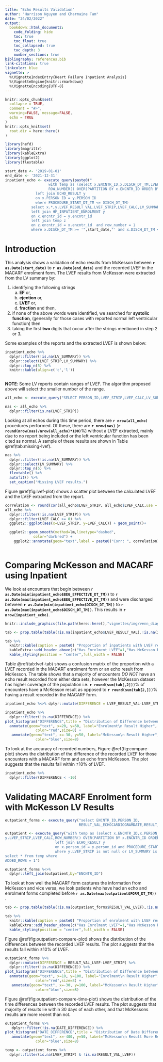 ```yaml
---
title: "Echo Results Validation"
author: "Harrison Nguyen and Charmaine Tam"
date: "24/02/2022"
output:  
  bookdown::html_document2:
    code_folding: hide
    toc: true
    toc_float: true
    toc_collapsed: true
    toc_depth: 3
    number_sections: true
bibliography: references.bib
link-citations: true
linkcolor: blue
vignette: >
  %\VignetteIndexEntry{Heart Failure Inpatient Analysis}
  %\VignetteEngine{knitr::rmarkdown}
  %\VignetteEncoding{UTF-8}
---
```


```r
knitr::opts_chunk$set(
  collapse = TRUE,
  comment = "#>",
  warning=FALSE, message=FALSE,
  echo = TRUE
)
knitr::opts_knit$set(
  root.dir = here::here()
)
```

```r
library(hefd)
library(magrittr)
library(kableExtra)
library(ggplot2)
library(flextable)
```




```r

start_date <- '2019-01-01'
end_date <- '2021-12-31'
inpatient_echo <- execute_query(paste0("
                    with temp as (select x.ENCNTR_ID,x.DISCH_DT_TM,LVEF_STRIP,LVEF_CALC,LV_SUMMARY,
                    ROW_NUMBER() OVER(PARTITION BY x.ENCNTR_ID ORDER BY PROCEDURE_START_DT_TM DESC) AS row_number from HF_INPATIENT_ENCNTR x
              left join ECHO_RESULT y
              on x.PERSON_ID = y.PERSON_ID
              where PROCEDURE_START_DT_TM <= DISCH_DT_TM)
            select x.*,y.LVEF_RESULT_VAL,LVEF_STRIP,LVEF_CALC,LV_SUMMARY from hf_inpatient_encntr x
            left join HF_INPATIENT_ENROLMENT y
            on x.encntr_id = y.encntr_id
            left join temp z
            on z.encntr_id = x.encntr_id  and row_number = 1
            where x.DISCH_DT_TM >= '",start_date,"' and x.DISCH_DT_TM <= '",end_date,"'"))
```

# Introduction

This analysis shows a validation of echo results from McKesson between **`r as.Date(start_date)`** to **`r as.Date(end_date)`** and the recorded LVEF in the MACARF enrolment form. The LVEF results from McKesson were extracted from the LV summary by: 

1. identifying the following strings
    a. **EF** or,
    b. **ejection** or,
    c. **LVEF** or,
    d. **fraction** and then,
2. if none of the above words were identified, we searched for **systolic function**, (generally for those cases with reported normal left ventricular function) then
3. taking the first **two** digits that occur after the strings mentioned in step 2 or 3.

Some examples of the reports and the extracted LVEF is shown below:

```r
inpatient_echo %>%
  dplyr::filter(!is.na(LV_SUMMARY)) %>%
  dplyr::select(LVEF_STRIP,LV_SUMMARY) %>%
  dplyr::top_n(5) %>%
  knitr::kable(align=c('c','l'))
  
```


**NOTE**: Some LV reports contain ranges of LVEF. The algorithm proposed above will select the smaller number of the range.


```r
all_echo <- execute_query("SELECT PERSON_ID,LVEF_STRIP,LVEF_CALC,LV_SUMMARY FROM ECHO_RESULT")

```


```r
nas <- all_echo %>%
  dplyr::filter(is.na(LVEF_STRIP))
```

Looking at all echos during this time period, there are **`r nrow(all_echo)`** procedures performed. Of these, there are **`r nrow(nas)`** (**`r round(nrow(nas)/nrow(all_echo)*100)`**\%) without a LVEF extracted, mainly due to no report being included or the left ventricular function has been cited as normal. A sample of these results are shown in Table \@ref(tab:missing-lvef).

```r
nas %>%
  dplyr::filter(!is.na(LV_SUMMARY)) %>%
  dplyr::select(LV_SUMMARY) %>%
  dplyr::top_n(5) %>%
  flextable() %>%
  autofit() %>%
  set_caption("Missing LVEF results.")
```




Figure \@ref(fig:lvef-plot) shows a scatter plot between the calculated LVEF and the LVEF extracted from the report.

```r

correlation <- round(cor(all_echo$LVEF_STRIP, all_echo$LVEF_CALC,use = "complete.obs"), 2)
all_echo %>%
  dplyr::filter(!is.na(LVEF_STRIP)) %>%
  dplyr::filter(LVEF_CALC >= 0) %>%
  ggplot2::ggplot(aes(x=LVEF_STRIP, y=LVEF_CALC)) + geom_point()+

  ggplot2::geom_smooth(method=lm,linetype="dashed",
             color="darkred") + 
    ggplot2::annotate(geom="text",label = paste0("Corr: ", correlation),x=15,y=85,color="red")
  
```


# Comparing McKesson and MACARF using Inpatient

We look at encounters that begin between **`r as.Date(min(inpatient_echo$BEG_EFFECTIVE_DT_TM))`** to  **`r as.Date(max(inpatient_echo$BEG_EFFECTIVE_DT_TM))`** and were discharged between **`r as.Date(min(inpatient_echo$DISCH_DT_TM))`** to  **`r as.Date(max(inpatient_echo$DISCH_DT_TM))`**. This results in **`r nrow(inpatient_echo)`**.

```r
knitr::include_graphics(file.path(here::here(),"vignettes/img/venn_diagram_hefd.jpg"))
```


```r
tab <- prop.table(table(!is.na(inpatient_echo$LVEF_RESULT_VAL),!is.na(inpatient_echo$LVEF_STRIP)))*100

tab %>%
  knitr::kable(caption = paste0( "Proportion of inpatients with LVEF result (N = ",nrow(inpatient_echo),")"),digits=1) %>%
  kableExtra::add_header_above(c("Has Enrolment LVEF"=1,"Has McKesson Result"=2))%>%
  kable_styling(position = "center",full_width = FALSE)
```

Table \@ref(tab:lvef-tab) shows a confusion matrix of the proportion with a LVEF recorded in the MACARF enrolment form or
an echo result from McKesson. The table shows that a majority of encounters *DO NOT* have an echo result recorded from either data sets, however the McKesson dataset has higher coverage of the population i.e. **`r round(sum(tab[,2]))`**\% of encounters have a McKesson result as opposed to **`r round(sum(tab[2,]))`**\% having a result recorded in the  MACARF form.




```r
inpatient_echo %<>% dplyr::mutate(DIFFERENCE = LVEF_RESULT_VAL-LVEF_STRIP)

```

```r
inpatient_echo %>%
  dplyr::filter(!is.na(DIFFERENCE)) %>%
plot_histogram("DIFFERENCE",title = "Distribution of Difference between LVEF results (%)") + 
  annotate(geom="text", x=20, y=50, label="Enrolment\n Result Higher",
              color="red",size=8) + 
   annotate(geom="text", x=-30, y=50, label="McKesson\n Result Higher",
              color="blue",size=8) 
```

To look at the accuracy of recorded numbers, Figure \@ref(fig:compare-plot) shows the distribution of the difference of the recorded LVEF for those encounters with a MACARF form and an echo from McKesson. The plot suggests that the results fall within &plusmn;10\% of LVEF. 

```r
inpatient_echo %>%
  dplyr::filter(DIFFERENCE < -10)
```

# Validating MACARF Enrolment form with McKesson LV Results

```r
outpatient_forms <- execute_query("select ENCNTR_ID,PERSON_ID,
                                  RESULT_VAL_ECHOCARDIOGRAMDATE,RESULT_VAL_LVEF from HF_ENROLMENT_FORM")

```

```r
outpatient <- execute_query("with temp as (select x.ENCNTR_ID,x.PERSON_ID,FORM_DT_TM,PROCEDURE_START_DT_TM,datediff(day,RESULT_VAL_ECHOCARDIOGRAMDATE,PROCEDURE_START_DT_TM) as DATE_DIFFERENCE,
y.LVEF_STRIP,LVEF_CALC,ROW_NUMBER() OVER(PARTITION BY x.ENCNTR_ID ORDER BY PROCEDURE_START_DT_TM desc) as ADDED_ROWS,LV_SUMMARY  from HF_ENROLMENT_FORM x 
                       left join ECHO_RESULT y
                       on x.person_id = y.person_id and PROCEDURE_START_DT_TM <= FORM_DT_TM
                       where y.LVEF_STRIP is not null or LV_SUMMARY is not null)
select * from temp where
ADDED_ROWS = 1")
```
```r
outpatient_forms %<>%
  dplyr::left_join(outpatient,by="ENCNTR_ID")
```

To look at how well the MACARF form captures the information from McKesson and vice versa, we look patients who have had an echo and enrolment forms completed before **`r as.Date(max(outpatient$FORM_DT_TM))` **.


```r
tab <- prop.table(table(!is.na(outpatient_forms$RESULT_VAL_LVEF),!is.na(outpatient_forms$LVEF_STRIP)))*100

tab %>%
  knitr::kable(caption = paste0( "Proportion of enrolment with LVEF result (N = ",nrow(non_na_result),")"),digits=1) %>%
  kableExtra::add_header_above(c("Has Enrolment LVEF"=1,"Has McKesson Result"=2))%>%
  kable_styling(position = "center",full_width = FALSE)
```

Figure \@ref(fig:outpatient-compare-plot) shows the distribution of the differences between the recorded LVEF results. The plot suggests that the results fall within &plusmn;10\% of LVEF. 

```r
outpatient_forms %>% 
  dplyr::mutate(DIFFERENCE = RESULT_VAL_LVEF-LVEF_STRIP) %>%
  dplyr::filter(!is.na(DIFFERENCE)) %>%
plot_histogram("DIFFERENCE",title = "Distribution of Difference between LVEF results (%)") + 
  annotate(geom="text", x=10, y=100, label="Enrolment\n Result Higher",
              color="red",size=8) + 
   annotate(geom="text", x=-30, y=100, label="McKesson\n Result Higher",
              color="blue",size=8) 

```
Figure \@ref(fig:outpatient-compare-time-plot) shows the distribution of the time differences between the recorded LVEF results. The plot suggests that majority of results lie within 30 days of each other, and that McKessons results are more recent than not.

```r
outpatient_forms %>%  
   dplyr::filter(!is.na(DATE_DIFFERENCE)) %>%
plot_histogram("DATE_DIFFERENCE",title = "Distribution of Date Difference  between LVEF results (days)") + 
   annotate(geom="text", x=-400, y=50, label="McKesson\n Result More Recent",
              color="blue",size=8) 
```

```r
temp <- outpatient_forms %>%
  dplyr::filter(is.na(LVEF_STRIP) & !is.na(RESULT_VAL_LVEF))
```
